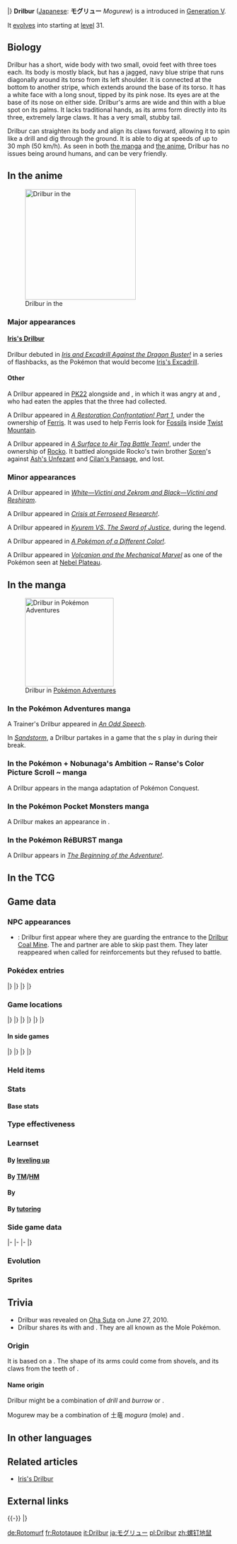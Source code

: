 {{PokémonPrevNext/Head|type=Ground}}
{{PokémonPrevNext/Pokémon|type=Ground|prevnum=528|prev=Swoobat|nextnum=530|next=Excadrill|roundleft=tl|roundright=tr}}
{{PokémonPrevNext/Disambig|species=Drilbur}}
|}
{{Pokémon Infobox
|name=Drilbur
|jname=モグリュー
|jtranslit=Moguryū
|tmname=Mogurew
|category=Mole
|typebox=1
|type1=Ground
|abilityn=d
|ability1=Sand Rush
|ability2=Sand Force
|abilityd=Mold Breaker
|ndex=529
|udex=035
|u2dex=076
|height-ftin=1'00"
|height-m=0.3
|weight-lbs=18.7
|weight-kg=8.5
|egggroupn=1
|egggroup1=Field
|eggcycles=20
|expyield=66
|lv100exp=1,000,000
|gendercode=127
|color=Gray
|catchrate=120
|evtotal=1
|evat=1
|body=06
|pokefordex=drilbur
|generation=5
|friendship=70
}}
'''Drilbur''' ([[List of Japanese Pokémon names|Japanese]]: '''モグリュー''' ''Mogurew'') is a {{type|Ground}} {{OBP|Pokémon|species}} introduced in [[Generation V]].

It [[Evolution|evolves]] into {{p|Excadrill}} starting at [[level]] 31.

==Biology==
Drilbur has a short, wide body with two small, ovoid feet with three toes each. Its body is mostly black, but has a jagged, navy blue stripe that runs diagonally around its torso from its left shoulder. It is connected at the bottom to another stripe, which extends around the base of its torso. It has a white face with a long snout, tipped by its pink nose. Its eyes are at the base of its nose on either side. Drilbur's arms are wide and thin with a blue spot on its palms. It lacks traditional hands, as its arms form directly into its three, extremely large claws. It has a very small, stubby tail.

Drilbur can straighten its body and align its claws forward, allowing it to spin like a drill and dig through the ground. It is able to dig at speeds of up to 30&nbsp;mph (50&nbsp;km/h). As seen in both [[PS481|the manga]] and [[BW100|the anime]], Drilbur has no issues being around humans, and can be very friendly.

==In the anime==
[[File:Iris Drilbur.png|250px|thumb|left|Drilbur in the {{pkmn|anime}}]]
===Major appearances===
====[[Iris's Excadrill|Iris's Drilbur]]====
Drilbur debuted in ''[[BW033|Iris and Excadrill Against the Dragon Buster!]]'' in a series of flashbacks, as the Pokémon that would become [[Iris's Excadrill]].

====Other====
A Drilbur appeared in [[PK22]] alongside {{p|Darumaka}} and {{p|Gothita}}, in which it was angry at {{AP|Oshawott}} and {{AP|Tepig}}, who had eaten the apples that the three had collected.

A Drilbur appeared in ''[[BW075|A Restoration Confrontation! Part 1]]'', under the ownership of [[Ferris]]. It was used to help Ferris look for [[Fossil]]s inside [[Twist Mountain]].

A Drilbur appeared in ''[[BW099|A Surface to Air Tag Battle Team!]]'', under the ownership of [[Soren and Rocko|Rocko]]. It battled alongside Rocko's twin brother [[Soren and Rocko|Soren]]'s {{p|Braviary}} against [[Ash's Unfezant]] and [[Cilan's Pansage]], and lost.

===Minor appearances===
A Drilbur appeared in ''[[M14|White—Victini and Zekrom and Black—Victini and Reshiram]]''.

A Drilbur appeared in ''[[BW081|Crisis at Ferroseed Research!]]''.

A Drilbur appeared in ''[[M15|Kyurem VS. The Sword of Justice]]'', during the {{OBP|Swords of Justice|M15}} legend.

A Drilbur appeared in ''[[BW136|A Pokémon of a Different Color!]].''

A Drilbur appeared in ''[[M19|Volcanion and the Mechanical Marvel]]'' as one of the Pokémon seen at [[Nebel Plateau]].

==In the manga==
[[File:Drilbur Adventures.png|thumb|200px|Drilbur in [[Pokémon Adventures]]]]
===In the Pokémon Adventures manga===
A Trainer's Drilbur appeared in ''[[PS466|An Odd Speech]]''.

In ''[[PS481|Sandstorm]]'', a Drilbur partakes in a game that the {{tc|worker}}s play in during their break.

===In the Pokémon + Nobunaga's Ambition ~ Ranse's Color Picture Scroll ~ manga===
A Drilbur appears in the manga adaptation of Pokémon Conquest.

===In the Pokémon Pocket Monsters manga===
A Drilbur makes an appearance in {{OBP|Pocket Monsters BW|Kosaku Anakubo}}.

===In the Pokémon RéBURST manga===
A Drilbur appears in ''[[RB01|The Beginning of the Adventure!]]''.

==In the TCG==
{{main|Drilbur (TCG)}}

==Game data==
===NPC appearances===
* {{g|Super Mystery Dungeon}}: Drilbur first appear where they are guarding the entrance to the [[Drilbur Coal Mine]]. The {{player}} and partner are able to skip past them. They later reappeared when {{p|Gabite}} called for reinforcements but they refused to battle.

===Pokédex entries===
{{Dex/Header|type=Ground}}
{{Dex/NA|gen=V}}
{{Dex/Gen|gen=V}}
{{Dex/Entry1|v=Black|t=FFF|entry=It can dig through the ground at a speed of {{tt|30 mph|50 km/h}}. It could give a car running aboveground a good race.}}
{{Dex/Entry1|v=White|entry=It makes its way swiftly through the soil by putting both claws together and rotating at high speed.}}
{{Dex/Entry2|v=Black 2|v2=White 2|t=FFF|entry=By spinning its body, it can dig straight through the ground at a speed of 30 mph.}}
|}
|}
{{Dex/Gen|gen=VI}}
{{Dex/Entry1|v=X|t=FFF|entry=It makes its way swiftly through the soil by putting both claws together and rotating at high speed.}}
{{Dex/Entry1|v=Y|entry=By spinning its body, it can dig straight through the ground at a speed of 30 mph.}}
{{Dex/Entry1|v=Omega Ruby|t=FFF|entry=It makes its way swiftly through the soil by putting both claws together and rotating at high speed.}}
{{Dex/Entry1|v=Alpha Sapphire|t=FFF|entry=By spinning its body, it can dig straight through the ground at a speed of 30 mph.}}
|}
|}
{{Dex/Footer}}

===Game locations===
{{Availability/Header|type=Ground}}
{{Availability/NA|gen=V}}
{{Availability/Gen|gen=V}}
{{Availability/Entry2|v=Black|v2=White|t=FFF|area=[[Wellspring Cave]], [[Chargestone Cave]], [[Mistralton Cave]], [[Twist Mountain]] ({{DL|Phenomenon|Dust cloud|Dust cloud}})}}
{{Availability/Entry2|v=Black 2|v2=White 2|t=FFF|area=[[Relic Passage]], [[Chargestone Cave]], [[Mistralton Cave]] ({{DL|Phenomenon|Dust cloud|Dust cloud}})}}
{{Availability/Entry1|v=Dream World|color={{dream color}}|area={{dwa|Icy Cave}}{{tt|*|Only obtainable when using an account connected to Pokémon Black 2 or White 2}}}}
|}
|}
{{Availability/Gen|gen=VI}}
{{Availability/Entry2|v=X|v2=Y|t=FFF|area=[[Pokémon breeding|Breed]] {{p|Excadrill}}}}
{{Availability/Entry2|v=Omega Ruby|v2=Alpha Sapphire|t=FFF|t2=FFF|area=[[Pokémon breeding|Breed]] {{p|Excadrill}}}}
|}
|}
{{Availability/Gen|gen=VII}}
{{Availability/Entry2/None|v=Sun|v2=Moon|area=[[Pokémon Bank]]}}
{{Availability/Entry2/None|v=Ultra Sun|v2=Ultra Moon|area=[[Pokémon Bank]]}}
|}
|}
{{Availability/Footer}}

====In side games====
{{Availability/Header|type=Ground}}
{{Availability/NA|gen=V}}
{{Availability/Gen|gen=V}}
{{Availability/Entry1|1|v=Rumble Blast|color={{fire color}}|area=Cave: [[Shimmering Lake]], [[World Axle - B2F]]}}
{{Availability/Entry1|1|v=PokéPark 2|link=PokéPark 2: Wonders Beyond|color={{grass color}}|area=[[Cove Area]]}}
{{Availability/Entry1|1|v=Conquest|color={{silver color}}|area=[[Terrera]]}}
{{Availability/Entry1|1|v=MD GTI|link=Pokémon Mystery Dungeon: Gates to Infinity|color={{silver color}}|area=[[Ragged Mountain]] (1F-5F), [[Stony Cave]] (B1-B5), [[Rusty Mountain]] (Golden Chamber), [[Jaws of the Abyss]] (Golden Chamber), [[Smoking Mountain]] (1F-24F), Magnagate dungeons}}
{{Availability/Entry1|1|v=Rumble U|color={{fire color}}|area=[[Magical Lake#In Need of Trees|Magical Lake: In Need of Trees]], [[Variety Battle#It's Drill Time!|Variety Battle: It's Drill Time!]]}}
|}
|}
{{Availability/Gen|gen=VI}}
{{Availability/Entry1|1|v=Battle Trozei|color={{defense color}}|area=[[Sacred Plains#Stage 1|Sacred Plains: Stage 1]]}}
{{Availability/Entry1|1|v=Shuffle|color={{beauty color}}|area=[[Wacky Workshop|Wacky Workshop: Stage 168]]<br>[[Marron Trail|Marron Trail: Stage 679]]}}
{{Availability/Entry1|1|v=Rumble World|color={{fire color}}|area=[[Ruby Volcano#Dusty Desert|Ruby Volcano: Dusty Desert]] <small>(All Areas)</small>}}
|}
|}
{{Availability/Footer}}

===Held items===

===Stats===
====Base stats====
{{BaseStats
|type=Ground
|HP=60
|Attack=85
|Defense=40
|SpAtk=30
|SpDef=45
|Speed=68}}

===Type effectiveness===
{{TypeEffectiveness
|type1=Ground
|Normal=100
|Fighting=100
|Flying=100
|Poison=50
|Ground=100
|Rock=50
|Bug=100
|Ghost=100
|Steel=100
|Fire=100
|Water=200
|Grass=200
|Electric=0
|Psychic=100
|Ice=200
|Dragon=100
|Dark=100
|Fairy=100
|notes=yes
|ground=yes
|newelectric=1}}

===Learnset===
====By [[Level|leveling up]]====
{{learnlist/levelh/7|Drilbur|Ground|Ground|5}}
{{learnlist/level7|1|Scratch|Normal|Physical|40|100|35}}
{{learnlist/level7|1|Mud Sport|Ground|Status|&mdash;|&mdash;|15}}
{{learnlist/level7|5|Rapid Spin|Normal|Physical|20|100|40}}
{{learnlist/level7|8|Mud-Slap|Ground|Special|20|100|10||'''}}
{{learnlist/level7|12|Fury Swipes|Normal|Physical|18|80|15}}
{{learnlist/level7|15|Metal Claw|Steel|Physical|50|95|35||''}}
{{learnlist/level7|19|Dig|Ground|Physical|80|100|10||'''}}
{{learnlist/level7|22|Hone Claws|Dark|Status|&mdash;|&mdash;|15}}
{{learnlist/level7|26|Slash|Normal|Physical|70|100|20}}
{{learnlist/level7|29|Rock Slide|Rock|Physical|75|90|10}}
{{learnlist/level7|33|Earthquake|Ground|Physical|100|100|10||'''}}
{{learnlist/level7|36|Swords Dance|Normal|Status|&mdash;|&mdash;|20}}
{{learnlist/level7|40|Sandstorm|Rock|Status|&mdash;|&mdash;|10}}
{{learnlist/level7|43|Drill Run|Ground|Physical|80|95|10||'''}}
{{learnlist/level7|47|Fissure|Ground|Physical|&mdash;|&mdash;|5}}
{{learnlist/levelf/7|Drilbur|Ground|Ground|5}}

====By [[TM]]/[[HM]]====
{{learnlist/tmh/7|Drilbur|Ground|Ground|5}}
{{learnlist/tm7|TM06|Toxic|Poison|Status|&mdash;|90|10}}
{{learnlist/tm7|TM10|Hidden Power|Normal|Special|60|100|15}}
{{learnlist/tm7|TM17|Protect|Normal|Status|&mdash;|&mdash;|10}}
{{learnlist/tm7|TM21|Frustration|Normal|Physical|&mdash;|100|20}}
{{learnlist/tm7|TM26|Earthquake|Ground|Physical|100|100|10||'''}}
{{learnlist/tm7|TM27|Return|Normal|Physical|&mdash;|100|20}}
{{learnlist/tm7|TM31|Brick Break|Fighting|Physical|75|100|15}}
{{learnlist/tm7|TM32|Double Team|Normal|Status|&mdash;|&mdash;|15}}
{{learnlist/tm7|TM36|Sludge Bomb|Poison|Special|90|100|10}}
{{learnlist/tm7|TM37|Sandstorm|Rock|Status|&mdash;|&mdash;|10}}
{{learnlist/tm7|TM39|Rock Tomb|Rock|Physical|60|95|15}}
{{learnlist/tm7|TM40|Aerial Ace|Flying|Physical|60|&mdash;|20}}
{{learnlist/tm7|TM42|Facade|Normal|Physical|70|100|20}}
{{learnlist/tm7|TM44|Rest|Psychic|Status|&mdash;|&mdash;|10}}
{{learnlist/tm7|TM45|Attract|Normal|Status|&mdash;|100|15}}
{{learnlist/tm7|TM48|Round|Normal|Special|60|100|15}}
{{learnlist/tm7|TM56|Fling|Dark|Physical|&mdash;|100|10}}
{{learnlist/tm7|TM65|Shadow Claw|Ghost|Physical|70|100|15}}
{{learnlist/tm7|TM75|Swords Dance|Normal|Status|&mdash;|&mdash;|20}}
{{learnlist/tm7|TM78|Bulldoze|Ground|Physical|60|100|20||'''}}
{{learnlist/tm7|TM80|Rock Slide|Rock|Physical|75|90|10}}
{{learnlist/tm7|TM81|X-Scissor|Bug|Physical|80|100|15}}
{{learnlist/tm7|TM84|Poison Jab|Poison|Physical|80|100|20}}
{{learnlist/tm7|TM87|Swagger|Normal|Status|&mdash;|85|15}}
{{learnlist/tm7|TM88|Sleep Talk|Normal|Status|&mdash;|&mdash;|10}}
{{learnlist/tm7|TM90|Substitute|Normal|Status|&mdash;|&mdash;|10}}
{{learnlist/tm7|TM100|Confide|Normal|Status|&mdash;|&mdash;|20}}
{{learnlist/tmf/7|Drilbur|Ground|Ground|5}}

====By {{pkmn|breeding}}====
{{learnlist/breedh/7|Drilbur|Ground|Ground|5}}
{{learnlist/breed7|{{MSP|028|Sandslash}}{{MSP|335|Zangoose}}|Crush Claw|Normal|Physical|75|95|10}}
{{learnlist/breed7|{{MSP|034|Nidoking}}{{MSP|050|Diglett}}{{MSP|050A|Diglett}}{{MSP|051|Dugtrio}}{{MSP|051A|Dugtrio}}{{MSP|322|Numel}}<br>{{MSP|323|Camerupt}}|Earth Power|Ground|Special|90|100|10||'''}}
{{learnlist/breed7|{{MSP|027A|Sandshrew}}{{MSP|303|Mawile}}{{MSP|324|Torkoal}}{{MSP|749|Mudbray}}{{MSP|750|Mudsdale}}|Iron Defense|Steel|Status|&mdash;|&mdash;|15}}
{{learnlist/breed7|{{MSP|448|Lucario}}|Metal Sound|Steel|Status|&mdash;|85|40}}
{{learnlist/breed7|{{MSP|027|Sandshrew}}{{MSP|027A|Sandshrew}}{{MSP|028|Sandslash}}{{MSP|232|Donphan}}{{MSP|324|Torkoal}}{{MSP|529|Drilbur}}<br>{{MSP|530|Excadrill}}{{MSP|775|Komala}}|Rapid Spin|Normal|Physical|20|100|40}}
{{learnlist/breed7|{{MSP|559|Scraggy}}{{MSP|560|Scrafty}}{{MSP|744|Rockruff}}{{MSP|745|Lycanroc}}{{MSP|745Mn|Lycanroc}}|Rock Climb|Normal|Physical|90|85|20}}
{{learnlist/breed7|{{MSP|111|Rhyhorn}}{{MSP|399|Bidoof}}|Skull Bash|Normal|Physical|130|100|10|*}}
{{learnlist/breed7|{{MSP|390|Chimchar}}|Submission|Fighting|Physical|80|80|20|*}}
{{learnlist/breedf/7|Drilbur|Ground|Ground|5}}

====By [[Move Tutor|tutoring]]====
{{learnlist/tutorh/7|Drilbur|Ground|Ground|5}}
{{learnlist/tutor7|Drill Run|Ground|Physical|80|95|10||'''|no|yes}}
{{learnlist/tutor7|Earth Power|Ground|Special|90|100|10||'''|no|yes}}
{{learnlist/tutor7|Iron Defense|Steel|Status|—|—|15|||no|yes}}
{{learnlist/tutor7|Snore|Normal|Special|50|100|15|||no|yes}}
{{learnlist/tutor7|Stealth Rock|Rock|Status|—|—|20|||no|yes}}
{{learnlist/tutorf/7|Drilbur|Ground|Ground|5}}

===Side game data===
{{Spindata/Head|type=Ground}}
{{Spindata/RumbleBlast|col=6|type=Ground
|att=3
|def=1
|speed=3
}}
|-
{{Spindata/PokéPark2|col=6|type=Ground|ndex=529
|strong=[[File:Oshawott icon.png|link=Oshawott (Pokémon)]][[File:Snivy icon.png|link=Snivy (Pokémon)]]
|weak=[[File:Pikachu icon.png|link=Pikachu (Pokémon)]]
|pad=He started practicing his drilling moves to win battles, but now he enjoys drilling more than battling.
}}
|-
{{Spindata/Conquest|col=6|type=Ground|ndex=529
|HP=2
|atk=3
|def=1
|spd=3
|range=3
|move=Dig
|ability1=Sandpit
|ability2=Stealth
|ability3=Parry
|evo=Evolves into {{p|Excadrill}} when its Attack is 97 or higher
|link={{DL|List of Pokémon Conquest characters|Asahi}}, {{DL|List of Pokémon Conquest characters|Kei}}, {{DL|List of Pokémon Conquest characters|Naka}}, and {{DL|List of Pokémon Conquest characters|Ume}}
}}
|-
{{Spindata/Battle Trozei|col=3|type=Ground|ndex=529
|power=1
}}
{{Spindata/Shuffle|col=3|type=Ground|ndex=529|num=206
|min=50
|max=100
|raisemaxlevel=5
|skill=Damage Streak
|skilldesc=Increases damage when it is triggered in a row.
|swapper=Quirky++
}}
|}

===Evolution===
{{evobox-2
|pictype=art
|type1=Ground
|no1=529
|name1=Drilbur
|type1-1=Ground
|evo1={{bag|Rare Candy}}<br>{{color2|000|Level|Level 31}}
|no2=530
|name2=Excadrill
|type1-2=Ground
|type2-2=Steel}}

===Sprites===
{{Spritebox/Header|type=Ground}}
{{Spritebox/NA|gen=V}}
{{Spritebox/5|ndex=529}}
{{Spritebox/6|ndex=529}}
{{Spritebox/7|ndex=529}}
{{Spritebox/Footer|529|Drilbur}}

==Trivia==
* Drilbur was revealed on [[Oha Suta]] on June 27, 2010.
* Drilbur shares its {{pkmn|category}} with {{p|Diglett}} and {{p|Dugtrio}}. They are all known as the Mole Pokémon.

===Origin===
It is based on a {{wp|Mole (animal)|mole}}. The shape of its arms could come from shovels, and its claws from the teeth of {{wp|Burr (cutter)|burrs}}.

====Name origin====
Drilbur might be a combination of ''drill'' and ''burrow'' or ''{{wp|Burr (cutter)|burr}}''.

Mogurew may be a combination of 土竜 ''mogura'' (mole) and {{wp|screw}}.

==In other languages==
{{Other languages|type=Ground|type2=Ground
|ja=モグリュー ''Mogurew''|jameaning=From {{tt|土竜 ''mogura''|mole}} and ''screw''
|de=Rotomurf|demeaning=From ''Rotation'' and ''{{tt|Maulwurf|mole}}''
|fr=Rototaupe|frmeaning=From ''rotation'' and ''{{tt|taupe|mole}}''
|es=Drilbur|esmeaning=Same as English name
|it=Drilbur|itmeaning=Same as English name
|ko=두더류 ''Dudeoryu''|komeaning=From {{tt|두더지 ''dudeoji''|mole}} and ''screw''
|zh_cmn=螺釘地鼠 / 螺钉地鼠 ''Luódīngdìshǔ''|zh_cmnmeaning=From {{tt|螺釘 ''luódīng''|screw}}, {{tt|地 ''dì''|ground}}, {{tt|鼠 ''shǔ''|rodent}}, and {{tt|地鼠 ''dìshǔ''|mole}}.
|ru=Дрилбур ''Drilbur''|rumeaning=Transcription of English name
}}
{{left clear}}

==Related articles==
* [[Iris's Excadrill|Iris's Drilbur]]
<!--
==Notes==
<references />-->

==External links==

{{-}}
{{PokémonPrevNext/Head|type=Ground}}
{{PokémonPrevNext/Pokémon|type=Ground|prevnum=528|prev=Swoobat|nextnum=530|next=Excadrill}}
|}
{{Project Pokédex notice}}

[[de:Rotomurf]]
[[fr:Rototaupe]]
[[it:Drilbur]]
[[ja:モグリュー]]
[[pl:Drilbur]]
[[zh:螺钉地鼠]]